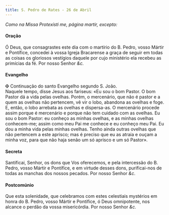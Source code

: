 ```yaml
---
title: S. Pedro de Rates - 26 de Abril
---
```


<em>Como na Missa Protexísti me, página martir, excepto:</em>

<h4 class="text-center">Oração</h4>
<div class="container-fluid">
  <div class="row">
    <div class="col-6 dropcaps text-justify"></div>
    <div class="col-6 dropcaps text-justify">
      Ó Deus, que consagrastes este dia com o martírio do B. Pedro, vosso Mártir
      e Pontífice, concedei à vossa Igreja Bracarense a graça de seguir em todas
      as coisas os gloriosos vestígios daquele por cujo ministério ela recebeu
      as primícias da fé. Por nosso Senhor <em>&c.</em>
    </div>
  </div>
</div>

<h4 class="text-center">Evangelho</h4>
<div class="container-fluid">
  <div class="row">
    <div class="col-6 text-justify"></div>
    <div class="col-6 text-justify">
      <span class="text-danger">&#10016;</span> Continuação do santo Evangelho
      segundo S. João.
    </div>
    <div class="col-6 dropcaps text-justify"></div>
    <div class="col-6 dropcaps text-justify">
      Naquele tempo, disse Jesus aos fariseus: «Eu sou o bom Pastor. O bom
      Pastor dá a vida pelas ovelhas. Porém, o mercenário, que não é pastor e a
      quem as ovelhas não pertencem, vê vir o lobo, abandona as ovelhas e foge.
      E, então, o lobo arrebata as ovelhas e dispersa-as. O mercenário procede
      assim porque é mercenário e porque não tem cuidado com as ovelhas. Eu sou
      o bom Pastor: eu conheço as minhas ovelhas, e as minhas ovelhas
      conhecem-me; assim como meu Pai me conhece e eu conheço meu Pai. Eu dou a
      minha vida pelas minhas ovelhas. Tenho ainda outras ovelhas que não
      pertencem a este aprisco; mas é preciso que eu as atraia e ouçam a minha
      voz, para que não haja senão um só aprisco e um só Pastor».
    </div>
  </div>
</div>

<h4 class="text-center">Secreta</h4>
<div class="container-fluid">
  <div class="row">
    <div class="col-6 dropcaps text-justify"></div>
    <div class="col-6 dropcaps text-justify">
      Santificai, Senhor, os dons que Vos oferecemos, e pela intercessão do B.
      Pedro, vosso Mártir e Pontífice, e em virtude desses dons, purificai-nos
      de todas as manchas dos nossos pecados. Por nosso Senhor <em>&c.</em>
    </div>
  </div>
</div>

<h4 class="text-center">Postcomúnio</h4>
<div class="container-fluid">
  <div class="row">
    <div class="col-6 dropcaps text-justify"></div>
    <div class="col-6 dropcaps text-justify">
      Que esta solenidade, que celebramos com estes celestiais mystérios em
      honra do B. Pedro, vosso Mártir e Pontífice, ó Deus omnipotente, nos
      alcance o perdão da vossa misericórdia. Por nosso Senhor <em>&c.</em>
    </div>
  </div>
</div>
